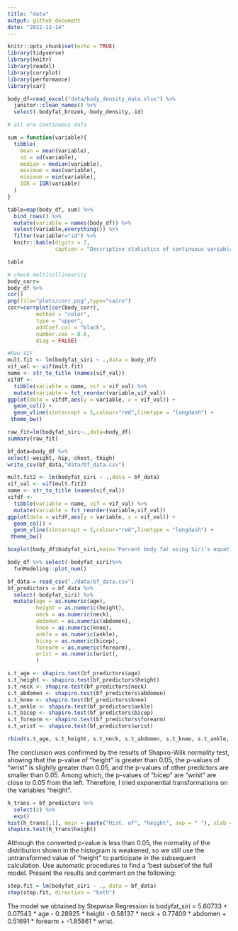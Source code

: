 ```yaml
---
title: "data"
output: github_document
date: "2022-12-14"
---
```


```r
knitr::opts_chunk$set(echo = TRUE)
library(tidyverse)
library(knitr)
library(readxl)
library(corrplot)
library(performance)
library(car)
```


```r
body_df=read_excel("data/body_density_data.xlsx") %>%
  janitor::clean_names() %>%
  select(-bodyfat_brozek,-body_density,-id)
```

```r
# all are continuous data

sum = function(variable){
  tibble(
    mean = mean(variable),
    sd = sd(variable),
    median = median(variable),
    maximum = max(variable),
    minimum = min(variable),
    IQR = IQR(variable)
  )
}

table=map(body_df, sum) %>% 
  bind_rows() %>% 
  mutate(variable = names(body_df)) %>% 
  select(variable,everything()) %>% 
  filter(variable!="id") %>%
  knitr::kable(digits = 2, 
               caption = "Descriptive statistics of continuous variables") 

table
```

```r
# check multicollinearity
body_corr=
body_df %>% 
cor() 
png(file="plots/corr.png",type="cairo")
corr=corrplot(cor(body_corr), 
         method = "color", 
         type = "upper",
         addCoef.col = "black", 
         number.cex = 0.6,
         diag = FALSE) 


```

```r

#Raw VIF
mult.fit <- lm(bodyfat_siri ~ .,data = body_df)
vif_val <- vif(mult.fit)
name <- str_to_title (names(vif_val))
vifdf <- 
  tibble(variable = name, vif = vif_val) %>%
  mutate(variable = fct_reorder(variable,vif_val))
ggplot(data = vifdf,aes(y = variable, x = vif_val)) +
  geom_col() +
  geom_vline(xintercept = 5,colour="red",linetype = "longdash") +
 theme_bw()


```

```r
raw_fit=lm(bodyfat_siri~.,data=body_df)
summary(raw_fit)
```

```r
bf_data=body_df %>%
select(-weight,-hip,-chest,-thigh) 
write_csv(bf_data,"data/bf_data.csv")

mult.fit2 <- lm(bodyfat_siri ~ .,data = bf_data)
vif_val <- vif(mult.fit2)
name <- str_to_title (names(vif_val))
vifdf <- 
  tibble(variable = name, vif = vif_val) %>%
  mutate(variable = fct_reorder(variable,vif_val))
ggplot(data = vifdf,aes(y = variable, x = vif_val)) +
  geom_col() +
  geom_vline(xintercept = 5,colour="red",linetype = "longdash") +
 theme_bw()


```

```r
boxplot(body_df$bodyfat_siri,main='Percent body fat using Siri’s equation')

```

```r
body_df %>% select(-bodyfat_siri)%>%
  funModeling::plot_num()
```

```r
bf_data = read_csv("./data/bf_data.csv") 
bf_predictors = bf_data %>% 
  select(-bodyfat_siri) %>% 
  mutate(age = as.numeric(age),
         height = as.numeric(height),
         neck = as.numeric(neck),
         abdomen = as.numeric(abdomen),
         knee = as.numeric(knee),
         ankle = as.numeric(ankle),
         bicep = as.numeric(bicep),
         forearm = as.numeric(forearm),
         wrist = as.numeric(wrist),
         )

s.t_age <- shapiro.test(bf_predictors$age) 
s.t_height <- shapiro.test(bf_predictors$height) 
s.t_neck <- shapiro.test(bf_predictors$neck) 
s.t_abdomen <- shapiro.test(bf_predictors$abdomen) 
s.t_knee <- shapiro.test(bf_predictors$knee) 
s.t_ankle <- shapiro.test(bf_predictors$ankle) 
s.t_bicep <- shapiro.test(bf_predictors$bicep) 
s.t_forearm <- shapiro.test(bf_predictors$forearm) 
s.t_wrist <- shapiro.test(bf_predictors$wrist) 

rbind(s.t_age, s.t_height, s.t_neck, s.t_abdomen, s.t_knee, s.t_ankle, s.t_bicep, s.t_forearm, s.t_wrist) 
```
The conclusion was confirmed by the results of Shapiro-Wilk normality test, showing that the p-value of "height" is greater than 0.05, the p-values of "wrist" is slightly greater than 0.05, and the p-values of other predictors are smaller than 0.05. Among which, the p-values of "bicep" are "wrist" are close to 0.05 from the left.
Therefore, I tried exponential transformations on the variables "height".
```r
h_trans = bf_predictors %>% 
  select(2) %>%
  exp()
hist(h_trans[,1], main = paste("Hist. of", "height", sep = " "), xlab = "height")
shapiro.test(h_trans$height) 
```
Although the converted p-value is less than 0.05, the normality of the distribution shown in the histogram is weakened, so we still use the untransformed value of "height" to participate in the subsequent calculation. Use automatic procedures to find a ‘best subset’of the full model. Present the results and comment on the following:
```r
step.fit = lm(bodyfat_siri ~ ., data = bf_data)
step(step.fit, direction = "both")
```
The model we obtained by Stepwise Regression is bodyfat_siri = 5.60733 + 0.07543 * age - 0.28925 * height - 0.58137 * neck + 0.77409 * abdomen + 0.51691 * forearm + -1.85861 * wrist.

```r

```

